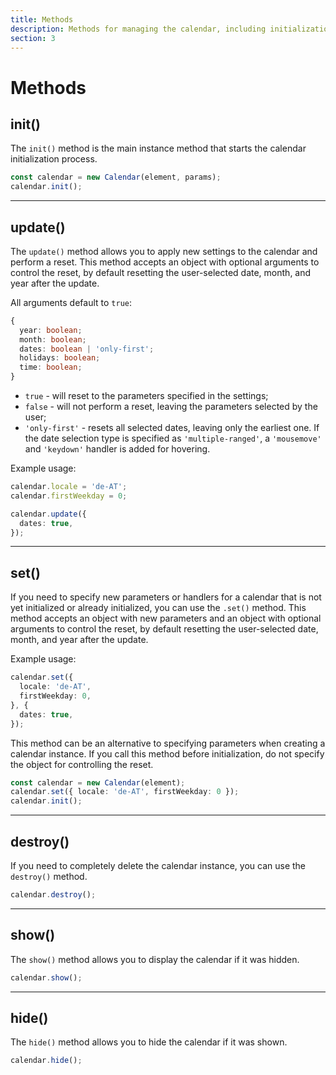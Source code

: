 ```yaml
---
title: Methods
description: Methods for managing the calendar, including initialization, updating, setting parameters, deleting, showing, and hiding the calendar.
section: 3
---
```


# Methods

## init()

The `init()` method is the main instance method that starts the calendar initialization process.

```ts
const calendar = new Calendar(element, params);
calendar.init();
```

---

## update()

The `update()` method allows you to apply new settings to the calendar and perform a reset.
This method accepts an object with optional arguments to control the reset, by default resetting the user-selected date, month, and year after the update.

All arguments default to `true`:

```ts
{
  year: boolean;
  month: boolean;
  dates: boolean | 'only-first';
  holidays: boolean;
  time: boolean;
}
```

- `true` - will reset to the parameters specified in the settings;
- `false` - will not perform a reset, leaving the parameters selected by the user;
- `'only-first'` - resets all selected dates, leaving only the earliest one. If the date selection type is specified as `'multiple-ranged'`, a `'mousemove'` and `'keydown'` handler is added for hovering.

Example usage:

```ts
calendar.locale = 'de-AT';
calendar.firstWeekday = 0;

calendar.update({
  dates: true,
});
```

---

## set()

If you need to specify new parameters or handlers for a calendar that is not yet initialized or already initialized, you can use the `.set()` method.
This method accepts an object with new parameters and an object with optional arguments to control the reset, by default resetting the user-selected date, month, and year after the update.

Example usage:

```ts
calendar.set({
  locale: 'de-AT',
  firstWeekday: 0,
}, {
  dates: true,
});
```

This method can be an alternative to specifying parameters when creating a calendar instance. If you call this method before initialization, do not specify the object for controlling the reset.

```ts
const calendar = new Calendar(element);
calendar.set({ locale: 'de-AT', firstWeekday: 0 });
calendar.init();
```

---

## destroy()

If you need to completely delete the calendar instance, you can use the `destroy()` method.

```ts
calendar.destroy();
```

---

## show()

The `show()` method allows you to display the calendar if it was hidden.

```ts
calendar.show();
```

---

## hide()

The `hide()` method allows you to hide the calendar if it was shown.

```ts
calendar.hide();
```
